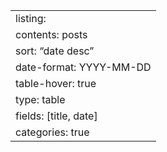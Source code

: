 ---
listing:
    contents: posts
    sort: "date desc"
    date-format: YYYY-MM-DD
    table-hover: true
    type: table
    fields: [title, date]
    categories: true
---